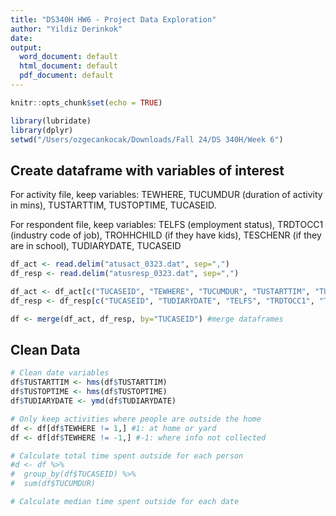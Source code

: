 ```yaml
---
title: "DS340H HW6 - Project Data Exploration"
author: "Yildiz Derinkok"
date: 
output:
  word_document: default
  html_document: default
  pdf_document: default
---
```


```r
knitr::opts_chunk$set(echo = TRUE)
```

```r
library(lubridate)
library(dplyr)
setwd("/Users/ozgecankocak/Downloads/Fall 24/DS 340H/Week 6")
```


## Create dataframe with variables of interest

For activity file, keep variables: TEWHERE, TUCUMDUR (duration of activity in mins), TUSTARTTIM, TUSTOPTIME, TUCASEID.

For respondent file, keep variables: TELFS (employment status), TRDTOCC1 (industry code of job), TROHHCHILD (if they have kids), TESCHENR (if they are in school), TUDIARYDATE, TUCASEID

```r
df_act <- read.delim("atusact_0323.dat", sep=",")
df_resp <- read.delim("atusresp_0323.dat", sep=",")

df_act <- df_act[c("TUCASEID", "TEWHERE", "TUCUMDUR", "TUSTARTTIM", "TUSTOPTIME")]
df_resp <- df_resp[c("TUCASEID", "TUDIARYDATE", "TELFS", "TRDTOCC1", "TROHHCHILD", "TESCHENR")]

df <- merge(df_act, df_resp, by="TUCASEID") #merge dataframes
```


## Clean Data

```r
# Clean date variables
df$TUSTARTTIM <- hms(df$TUSTARTTIM)
df$TUSTOPTIME <- hms(df$TUSTOPTIME)
df$TUDIARYDATE <- ymd(df$TUDIARYDATE)

# Only keep activities where people are outside the home
df <- df[df$TEWHERE != 1,] #1: at home or yard
df <- df[df$TEWHERE != -1,] #-1: where info not collected

# Calculate total time spent outside for each person
#d <- df %>%
#  group_by(df$TUCASEID) %>%
#  sum(df$TUCUMDUR)

# Calculate median time spent outside for each date


```






